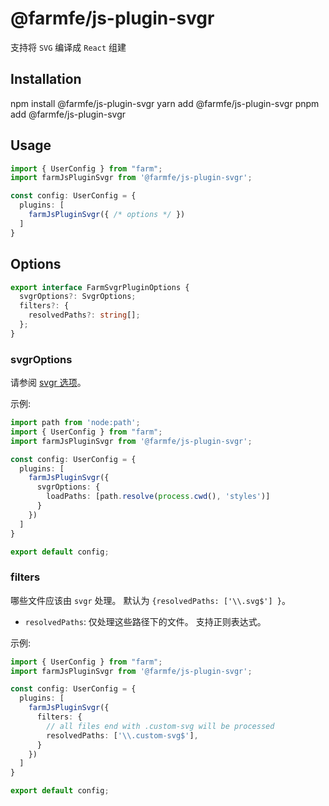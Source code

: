 
# @farmfe/js-plugin-svgr
支持将 `SVG` 编译成 `React` 组建

## Installation

<Tabs>
  <TabItem value="npm" label="npm">
    <CodeBlock>npm install @farmfe/js-plugin-svgr</CodeBlock>
  </TabItem>
  <TabItem value="yarn" label="yarn">
    <CodeBlock>yarn add @farmfe/js-plugin-svgr</CodeBlock>
  </TabItem>
  <TabItem value="pnpm" label="pnpm">
    <CodeBlock>pnpm add @farmfe/js-plugin-svgr</CodeBlock>
  </TabItem>
</Tabs>

## Usage
```ts {2,6}
import { UserConfig } from "farm";
import farmJsPluginSvgr from '@farmfe/js-plugin-svgr';

const config: UserConfig = {
  plugins: [
    farmJsPluginSvgr({ /* options */ })
  ]
}
```

## Options
```ts
export interface FarmSvgrPluginOptions {
  svgrOptions?: SvgrOptions;
  filters?: {
    resolvedPaths?: string[];
  };
}
```

### svgrOptions
请参阅 [svgr 选项](https://react-svgr.com/docs/options/)。

示例:
```ts
import path from 'node:path';
import { UserConfig } from "farm";
import farmJsPluginSvgr from '@farmfe/js-plugin-svgr';

const config: UserConfig = {
  plugins: [
    farmJsPluginSvgr({
      svgrOptions: {
        loadPaths: [path.resolve(process.cwd(), 'styles')]
      }
    })
  ]
}

export default config;
```

### filters
哪些文件应该由 `svgr` 处理。 默认为 `{resolvedPaths: ['\\.svg$'] }`。

* `resolvedPaths`: 仅处理这些路径下的文件。 支持正则表达式。

示例:
```ts
import { UserConfig } from "farm";
import farmJsPluginSvgr from '@farmfe/js-plugin-svgr';

const config: UserConfig = {
  plugins: [
    farmJsPluginSvgr({
      filters: {
        // all files end with .custom-svg will be processed
        resolvedPaths: ['\\.custom-svg$'],
      }
    })
  ]
}

export default config;
```
